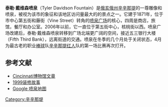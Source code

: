 {{Infobox settlement
 | official_name = 泰勒·戴维森喷泉
 | nickname = "The Lady"
 | website = http://www.myfountainsquare.com
 | image_skyline = TylerDavidsonFountainAtNight.jpg
 | coordinates_display = inline,title
 | coordinates_region = US-OH
 | subdivision_type =国家
 | subdivision_type1 = 州
 | subdivision_type2 =
| subdivision_name = [[美国|美国]]
 | subdivision_name1 = [[俄亥俄州|俄亥俄州]]
 | subdivision_name2 = [[辛辛那提|辛辛那提]]
 | subdivision_name3 = 汉密尔顿县
 | established_title = 建造时间
 | established_date = 1871
 |area_code  = [[Area_code_513|513]] 
 | timezone = [[Eastern_Standard_Time_Zone|EST]]
 | utc_offset = -5
 | timezone_dst = [[Eastern_Daylight_Time|EDT]]
 | utc_offset_dst = -4
 | latd = 39
 | latm = 8
 | lats = 10 
 | latNS = N
 | longd = 84
 | longm = 30
 | longs = 11
 | longEW = W
 | elevation_m = 147
 | elevation_ft = 482
 | footnotes =
 }}
'''泰勒·戴维森喷泉'''（Tyler Davidson Fountain）是[[俄亥俄州|俄亥俄州]][[辛辛那提|辛辛那提]]的一尊雕像和喷泉，被视为该市的象征和该地区访问量最大的的景点之一。它建于1871年，位于市中心第五街和藤街（Vine Street）转角的[[喷泉广场_(辛辛那提)|喷泉广场]]的核心，四周是商店，旅馆，餐厅和办公室。2006年以前，它一直位于第五街中心，核桃街以西。喷泉广场改建后，泰勒·戴维森喷泉转移到广场北端更广阔的空间，接近五三银行大楼（Fifth Third Bank），远离街道的交通。喷泉在冬季的几个月处于关闭状态，4月为最古老的职业[[棒球|棒球]]队[[辛辛那提红人|辛辛那提红人]]队的第一场比赛再次打开。

==参考文献==
{{Reflist}}
*[http://library.cincymuseum.org/cinfaq7menu.htm Cincinnati博物馆文章] {{Wayback|url=http://library.cincymuseum.org/cinfaq7menu.htm |date=20131101211551 }}
*[http://www.enquirer.com/editions/1999/05/06/loc_fountains_fixing_is.html 1999装修故事]
* [http://maps.google.com/maps?q=501+Vine+St,+Cincinnati,+OH+45202&spn=0.005630,0.010807&hl=en Google 喷泉地图]

[[Category:辛辛那堤|Category:辛辛那堤]]
{{US-stub}}